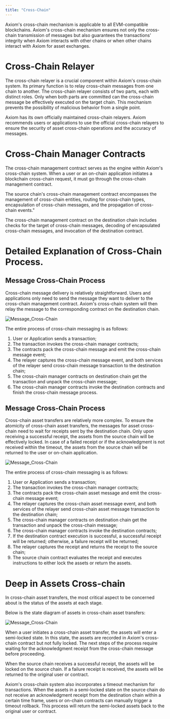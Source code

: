 ```yaml
---
title: "Cross-Chain"
---
```


Axiom's cross-chain mechanism is applicable to all EVM-compatible blockchains. Axiom's cross-chain mechanism ensures not only the cross-chain transmission of messages but also guarantees the transactions' integrity when Axiom interacts with other chains or when other chains interact with Axiom for asset exchanges.

# Cross-Chain Relayer

The cross-chain relayer is a crucial component within Axiom's cross-chain system. Its primary function is to relay cross-chain messages from one chain to another. The cross-chain relayer consists of two parts, each with distinct roles. Only when both parts are committed can the cross-chain message be effectively executed on the target chain. This mechanism prevents the possibility of malicious behavior from a single point.

Axiom has its own officially maintained cross-chain relayers. Axiom recommends users or applications to use the official cross-chain relayers to ensure the security of asset cross-chain operations and the accuracy of messages.

# Cross-Chain Manager Contracts

The cross-chain management contract serves as the engine within Axiom's cross-chain system. When a user or an on-chain application initiates a blockchain cross-chain request, it must go through the cross-chain management contract.

The source chain's cross-chain management contract encompasses the management of cross-chain entities, routing for cross-chain types, encapsulation of cross-chain messages, and the propagation of cross-chain events."

The cross-chain management contract on the destination chain includes checks for the target of cross-chain messages, decoding of encapsulated cross-chain messages, and invocation of the destination contract.

# Detailed Explanation of Cross-Chain Process.

## Message Cross-Chain Process

Cross-chain message delivery is relatively straightforward. Users and applications only need to send the message they want to deliver to the cross-chain management contract. Axiom's cross-chain system will then relay the message to the corresponding contract on the destination chain.

![Message_Cross-Chain](../../images/message_cross_chain_en.png)

The entire process of cross-chain messaging is as follows:

1. User or Application sends a transaction;
2. The transaction invokes the cross-chain manager contracts;
3. The contracts pack the cross-chain message and emit the cross-chain message event;
4. The relayer captures the cross-chain message event, and both services of the relayer send cross-chain message transaction to the destination chain;
5. The cross-chain manager contracts on destination chain get the transaction and unpack the cross-chain message;
6. The cross-chain manager contracts invoke the destination contracts and finish the cross-chain message process.

## Message Cross-Chain Process

Cross-chain asset transfers are relatively more complex. To ensure the atomicity of cross-chain asset transfers, the messages for asset cross-chain need to wait for receipts sent by the destination chain. Only upon receiving a successful receipt, the assets from the source chain will be effectively locked. In case of a failed receipt or if the acknowledgment is not received within the timeout, the assets from the source chain will be returned to the user or on-chain application.

![Message_Cross-Chain](../../images/asset_cross_chain_en.png)

The entire process of cross-chain messaging is as follows:

1. User or Application sends a transaction;
2. The transaction invokes the cross-chain manager contracts;
3. The contracts pack the cross-chain asset message and emit the cross-chain message event;
4. The relayer captures the cross-chain asset message event, and both services of the relayer send cross-chain asset message transaction to the destination chain;
5. The cross-chain manager contracts on destination chain get the transaction and unpack the cross-chain message;
6. The cross-chain manager contracts invoke the destination contracts;
7. If the destination contract execution is successful, a successful receipt will be returned; otherwise, a failure receipt will be returned;
8. The relayer captures the receipt and returns the receipt to the source chain;
9. The source chain contract evaluates the receipt and executes instructions to either lock the assets or return the assets.

# Deep in Assets Cross-chain

In cross-chain asset transfers, the most critical aspect to be concerned about is the status of the assets at each stage.

Below is the state diagram of assets in cross-chain asset transfers:

![Message_Cross-Chain](../../images/asset_cross_chain_state_en.png)

When a user initiates a cross-chain asset transfer, the assets will enter a semi-locked state. In this state, the assets are recorded in Axiom's cross-chain contract but not fully locked. The next steps of the process require waiting for the acknowledgment receipt from the cross-chain message before proceeding.

When the source chain receives a successful receipt, the assets will be locked on the source chain. If a failure receipt is received, the assets will be returned to the original user or contract.

Axiom's cross-chain system also incorporates a timeout mechanism for transactions. When the assets in a semi-locked state on the source chain do not receive an acknowledgment receipt from the destination chain within a certain time frame, users or on-chain contracts can manually trigger a timeout rollback. This process will return the semi-locked assets back to the original user or contract.